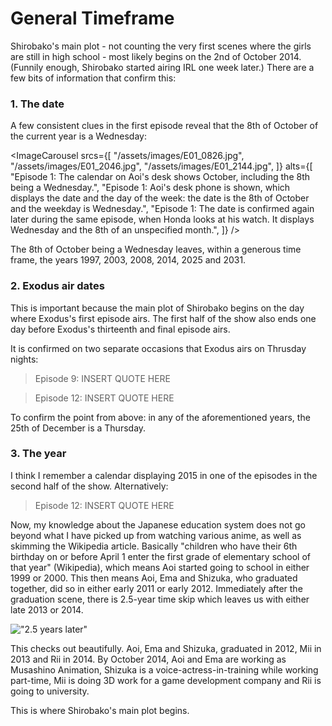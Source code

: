 # General Timeframe

Shirobako's main plot - not counting the very first scenes where the girls are still in high school - most likely begins on the 2nd of October 2014. (Funnily enough, Shirobako started airing IRL one week later.) There are a few bits of information that confirm this:

### 1. The date

A few consistent clues in the first episode reveal that the 8th of October of the current year is a Wednesday:

<ImageCarousel
  srcs={[
    "/assets/images/E01_0826.jpg",
    "/assets/images/E01_2046.jpg",
    "/assets/images/E01_2144.jpg",
  ]}
  alts={[
    "Episode 1: The calendar on Aoi's desk shows October, including the 8th being a Wednesday.",
    "Episode 1: Aoi's desk phone is shown, which displays the date and the day of the week: the date is the 8th of October and the weekday is Wednesday.",
    "Episode 1: The date is confirmed again later during the same episode, when Honda looks at his watch. It displays Wednesday and the 8th of an unspecified month.",
  ]}
/>

The 8th of October being a Wednesday leaves, within a generous time frame, the years 1997, 2003, 2008, 2014, 2025 and 2031.

### 2. Exodus air dates

This is important because the main plot of Shirobako begins on the day where Exodus's first episode airs. The first half of the show also ends one day before Exodus's thirteenth and final episode airs.

It is confirmed on two separate occasions that Exodus airs on Thrusday nights:

> Episode 9: INSERT QUOTE HERE

> Episode 12: INSERT QUOTE HERE

To confirm the point from above: in any of the aforementioned years, the 25th of December is a Thursday.

### 3. The year

I think I remember a calendar displaying 2015 in one of the episodes in the second half of the show. Alternatively:

> Episode 12: INSERT QUOTE HERE

Now, my knowledge about the Japanese education system does not go beyond what I have picked up from watching various anime, as well as skimming the Wikipedia article. Basically "children who have their 6th birthday on or before April 1 enter the first grade of elementary school of that year" (Wikipedia), which means Aoi started going to school in either 1999 or 2000. This then means Aoi, Ema and Shizuka, who graduated together, did so in either early 2011 or early 2012. Immediately after the graduation scene, there is 2.5-year time skip which leaves us with either late 2013 or 2014.

!["2.5 years later"](/assets/images/E01_0425.jpg)

This checks out beautifully. Aoi, Ema and Shizuka, graduated in 2012, Mii in 2013 and Rii in 2014. By October 2014, Aoi and Ema are working as Musashino Animation, Shizuka is a voice-actress-in-training while working part-time, Mii is doing 3D work for a game development company and Rii is going to university.

This is where Shirobako's main plot begins.
